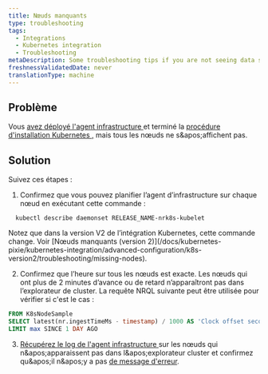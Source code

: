```yaml
---
title: Nœuds manquants
type: troubleshooting
tags:
  - Integrations
  - Kubernetes integration
  - Troubleshooting
metaDescription: Some troubleshooting tips if you are not seeing data show up for your New Relic's Kubernetes integration.
freshnessValidatedDate: never
translationType: machine
---
```


## Problème

Vous [avez déployé l&apos;agent infrastructure ](/docs/infrastructure/infrastructure-monitoring/get-started/choose-infra-install-method/)et terminé la [procédure d&apos;installation Kubernetes ,](/install/kubernetes/) mais tous les nœuds ne s&amp;apos;affichent pas.

## Solution

Suivez ces étapes :

1. Confirmez que vous pouvez planifier l’agent d’infrastructure sur chaque nœud en exécutant cette commande :

```shell
  kubectl describe daemonset RELEASE_NAME-nrk8s-kubelet
```

<Callout variant="caution">
  Notez que dans la version V2 de l’intégration Kubernetes, cette commande change. Voir [Nœuds manquants (version 2)](/docs/kubernetes-pixie/kubernetes-integration/advanced-configuration/k8s-version2/troubleshooting/missing-nodes).
</Callout>

2. Confirmez que l’heure sur tous les nœuds est exacte. Les nœuds qui ont plus de 2 minutes d’avance ou de retard n’apparaîtront pas dans l’explorateur de cluster. La requête NRQL suivante peut être utilisée pour vérifier si c&apos;est le cas :

```sql
FROM K8sNodeSample
SELECT latest(nr.ingestTimeMs - timestamp) / 1000 AS 'Clock offset seconds' FACET nodeName
LIMIT max SINCE 1 DAY AGO
```

3. [Récupérez le log de l&apos;agent infrastructure ](/docs/kubernetes-pixie/kubernetes-integration/advanced-configuration/get-logs-version/)sur les nœuds qui n&amp;apos;apparaissent pas dans l&amp;apos;explorateur cluster et confirmez qu&amp;apos;il n&amp;apos;y a pas [de message d&apos;erreur](/docs/kubernetes-pixie/kubernetes-integration/troubleshooting/common-error-messages/error-messages).